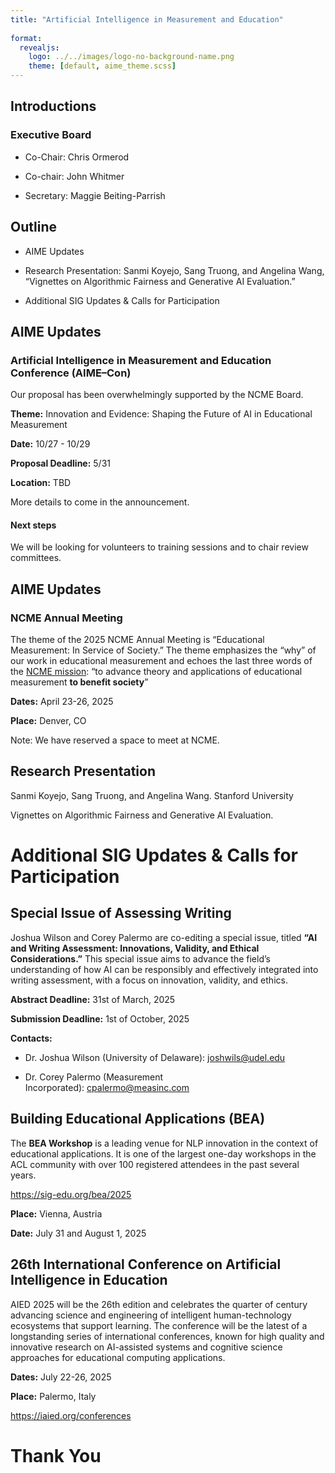 ```yaml
---
title: "Artificial Intelligence in Measurement and Education"
 
format: 
  revealjs:
    logo: ../../images/logo-no-background-name.png
    theme: [default, aime_theme.scss]
---
```


## Introductions

### Executive Board

-   Co-Chair: Chris Ormerod

-   Co-chair: John Whitmer

-   Secretary: Maggie Beiting-Parrish

## Outline

-   AIME Updates

-   Research Presentation: Sanmi Koyejo, Sang Truong, and Angelina Wang, "Vignettes on Algorithmic Fairness and Generative AI Evaluation."

-   Additional SIG Updates & Calls for Participation

## AIME Updates

### Artificial Intelligence in Measurement and Education Conference (AIME–Con) 

Our proposal has been overwhelmingly supported by the NCME Board. 

**Theme:** Innovation and Evidence: Shaping the Future of AI in Educational Measurement

**Date:** 10/27 - 10/29

**Proposal Deadline:** 5/31

**Location:** TBD

More details to come in the announcement. 

#### Next steps 

We will be looking for volunteers to training sessions and to chair review committees.

## AIME Updates

### NCME Annual Meeting

The theme of the 2025 NCME Annual Meeting is "Educational Measurement: In Service of Society." The theme emphasizes the "why" of our work in educational measurement and echoes the last three words of the [NCME mission](https://www.ncme.org/about/about-ncme/mission): "to advance theory and applications of educational measurement **to benefit society**"

**Dates:** April 23-26, 2025

**Place:** Denver, CO

Note: We have reserved a space to meet at NCME. 

## Research Presentation

Sanmi Koyejo, Sang Truong, and Angelina Wang. Stanford University

Vignettes on Algorithmic Fairness and Generative AI Evaluation.

# Additional SIG Updates & Calls for Participation

## Special Issue of Assessing Writing

Joshua Wilson and Corey Palermo are co-editing a special issue, titled **“AI and Writing Assessment: Innovations, Validity, and Ethical Considerations.”** This special issue aims to advance the field’s understanding of how AI can be responsibly and effectively integrated into writing assessment, with a focus on innovation, validity, and ethics.

**Abstract Deadline:** 31st of March, 2025

**Submission Deadline:** 1st of October, 2025

**Contacts:**

-   Dr. Joshua Wilson (University of Delaware): [joshwils\@udel.edu](mailto:joshwils@udel.edu "mailto:joshwils@udel.edu")

-   Dr. Corey Palermo (Measurement Incorporated): [cpalermo\@measinc.com](mailto:cpalermo@measinc.com "mailto:cpalermo@measinc.com")

## Building Educational Applications (BEA)

The **BEA Workshop** is a leading venue for NLP innovation in the context of educational applications. It is one of the largest one-day workshops in the ACL community with over 100 registered attendees in the past several years.

<https://sig-edu.org/bea/2025>

**Place:** Vienna, Austria

**Date:** July 31 and August 1, 2025

## 26th International Conference on Artificial Intelligence in Education

AIED 2025 will be the 26th edition and celebrates the quarter of century advancing science and engineering of intelligent human-technology ecosystems that support learning. The conference will be the latest of a longstanding series of international conferences, known for high quality and innovative research on AI-assisted systems and cognitive science approaches for educational computing applications.

**Dates:** July 22-26, 2025

**Place:** Palermo, Italy

<https://iaied.org/conferences>

# Thank You
